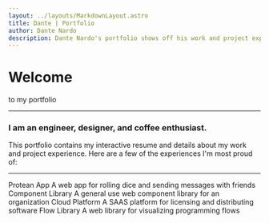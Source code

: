 ```yaml
---
layout: ../layouts/MarkdownLayout.astro
title: Dante | Portfolio
author: Dante Nardo
description: Dante Nardo's portfolio shows off his work and project experience as a software engineer, designer, and product innovator.
---
```



# Welcome
<Subtitle>to my portfolio</Subtitle>

---

### I am an engineer, designer, and coffee enthusiast.
This portfolio contains my interactive resume and details about my work and project experience. Here are a few of the experiences I'm most proud of:

---

<Grid>
  <Card href="/projects/protean">
    <CardTitle>Protean App</CardTitle>
    <CardDescription>A web app for rolling dice and sending messages with friends</CardDescription>
  </Card>
  <Card href="/work/component-library">
    <CardTitle>Component Library</CardTitle>
    <CardDescription>A general use web component library for an organization</CardDescription>
  </Card>
  <Card href="/work/cloud-platform">
    <CardTitle>Cloud Platform</CardTitle>
    <CardDescription>A SAAS platform for licensing and distributing software</CardDescription>
  </Card>
  <Card href="/work/flow-library">
    <CardTitle>Flow Library</CardTitle>
    <CardDescription>A web library for visualizing programming flows</CardDescription>
  </Card>
</Grid>

